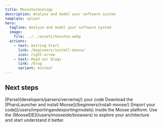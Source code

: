 ```yaml
---
title: Moosetechnology
description: Analyse and model your software system
template: splash
hero:
  tagline: Analyse and model your software system
  image:
    file: ../../assets/houston.webp
  actions:
    - text: Getting Start
      link: /beginners/install-moose/
      icon: right-arrow
    - text: Read our blogs
      link: /blog
      variant: minimal
---
```



## Next steps

<CardGrid stagger>
	<Card title="Parse" icon="pencil">
		[Parse](developers/parsers/verveinej/) your code
	</Card>
	<Card title="Install Moose" icon="add-document">
		Download the [PharoLauncher and install Moose](/beginners/install-moose/)
	</Card>
	<Card title="Import your model" icon="setting">
		[Import your code](/users/importingandexportingmodels) inside the Moose platform.
	</Card>
	<Card title="Explore your architecture" icon="open-book">
		Use the [MooseIDE](/users/mooseide/browsers) to explore your architecture and start understand it better.
	</Card>
</CardGrid>
